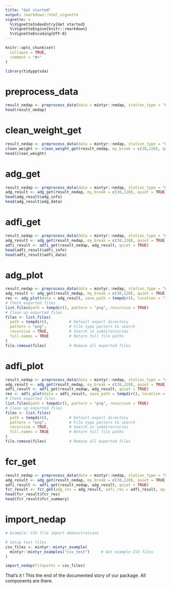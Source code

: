```yaml
---
title: "Get started"
output: rmarkdown::html_vignette
vignette: >
  %\VignetteIndexEntry{Get started}
  %\VignetteEngine{knitr::rmarkdown}
  %\VignetteEncoding{UTF-8}
---
```


```r
knitr::opts_chunk$set(
  collapse = TRUE,
  comment = "#>"
)
```

```r
library(tidypptsda)
```

<!-- WARNING - This vignette is generated by {fusen} from dev/flat_teaching.Rmd: do not edit by hand -->


<!-- 
Run this 'development' chunk

Store every call to library() that you need to run chunks line by line, as in a classical Rmd for analysis
-->

<!--
# Description of your package

This will fill the description of your package.
Fill and run the content of this chunk, before anything else. 

Note: when you will use other flat templates, this part will be in a separate file. Do not be surprised!
--> 


# preprocess_data
    
  
```r
result_nedap <- preprocess_data(data = mintyr::nedap, station_type = "nedap", quiet = TRUE)
head(result_nedap)
```

  

# clean_weight_get
    
  
```r
result_nedap <- preprocess_data(data = mintyr::nedap, station_type = "nedap", quiet = TRUE)
clean_weight <- clean_weight_get(result_nedap, my_break = c(30,120), quiet = TRUE)
head(clean_weight)
```

  
# adg_get
    
  
```r
result_nedap <- preprocess_data(data = mintyr::nedap, station_type = "nedap", quiet = TRUE)
adg_result <- adg_get(result_nedap, my_break = c(30,120), quiet = TRUE)
head(adg_result$adg_info)
head(adg_result$adg_data)
```

  

# adfi_get
    
  
```r
result_nedap <- preprocess_data(data = mintyr::nedap, station_type = "nedap", quiet = TRUE)
adg_result <- adg_get(result_nedap, my_break = c(30,120), quiet = TRUE)
adfi_result <- adfi_get(result_nedap, adg_result, quiet = TRUE)
head(adfi_result$adfi_info)
head(adfi_result$adfi_data)
```

  
  
# adg_plot
    
  
```r
result_nedap <- preprocess_data(data = mintyr::nedap, station_type = "nedap", quiet = TRUE)
adg_result <- adg_get(result_nedap, my_break = c(30,120), quiet = TRUE)
res <- adg_plot(data = adg_result, save_path = tempdir(), location = "101", quiet = TRUE)
# Check exported files
list.files(path = tempdir(), pattern = "png", recursive = TRUE)
# Clean up exported files
files <- list.files(
  path = tempdir(),         # Default export directory
  pattern = "png",          # File type pattern to search
  recursive = TRUE,         # Search in subdirectories
  full.names = TRUE         # Return full file paths
)
file.remove(files)          # Remove all exported files
```

  
  
# adfi_plot
    
  
```r
result_nedap <- preprocess_data(data = mintyr::nedap, station_type = "nedap", quiet = TRUE)
adg_result <- adg_get(result_nedap, my_break = c(30,120), quiet = TRUE)
adfi_result <- adfi_get(result_nedap, adg_result, quiet = TRUE)
res <- adfi_plot(data = adfi_result, save_path = tempdir(), location = "101", quiet = TRUE)
# Check exported files
list.files(path = tempdir(), pattern = "png", recursive = TRUE)
# Clean up exported files
files <- list.files(
  path = tempdir(),         # Default export directory
  pattern = "png",          # File type pattern to search
  recursive = TRUE,         # Search in subdirectories
  full.names = TRUE         # Return full file paths
)
file.remove(files)          # Remove all exported files
```

  
# fcr_get
    
  
```r
result_nedap <- preprocess_data(data = mintyr::nedap, station_type = "nedap", quiet = TRUE)
adg_result <- adg_get(result_nedap, my_break = c(30,120), quiet = TRUE)
adfi_result <- adfi_get(result_nedap, adg_result, quiet = TRUE)
fcr_result <- fcr_get(adg_res = adg_result, adfi_res = adfi_result, quiet = TRUE)
head(fcr_result$fcr_res)
head(fcr_result$fcr_summary)
```

  
# import_nedap
    
  
```r
# Example: CSV file import demonstrations

# Setup test files
csv_files <- mintyr::mintyr_example(
  mintyr::mintyr_examples("csv_test")     # Get example CSV files
)

import_nedap(filepaths = csv_files)
```

  
  
  
That's it ! This the end of the documented story of our package. All components are there.

<!-- 
# Inflate your package

You're one inflate from paper to box.
Build your package from this very Rmd using `fusen::inflate()` 
-->


<!-- 
- Verify your `"DESCRIPTION"` file has been updated
- Verify your function is in `"R/"` directory
- Verify your test is in `"tests/testthat/"` directory
- Verify this Rmd appears in `"vignettes/"` directory 
-->
